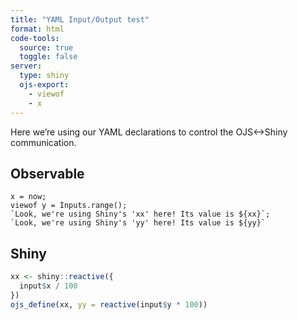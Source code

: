 ```yaml
---
title: "YAML Input/Output test"
format: html
code-tools: 
  source: true
  toggle: false
server: 
  type: shiny
  ojs-export: 
    - viewof
    - x
---
```


Here we're using our YAML declarations to control the OJS<->Shiny communication.

## Observable

```ojs
x = now;
viewof y = Inputs.range();
`Look, we're using Shiny's 'xx' here! Its value is ${xx}`;
`Look, we're using Shiny's 'yy' here! Its value is ${yy}`
```

## Shiny

```r
xx <- shiny::reactive({
  input$x / 100
})
ojs_define(xx, yy = reactive(input$y * 100))
```
